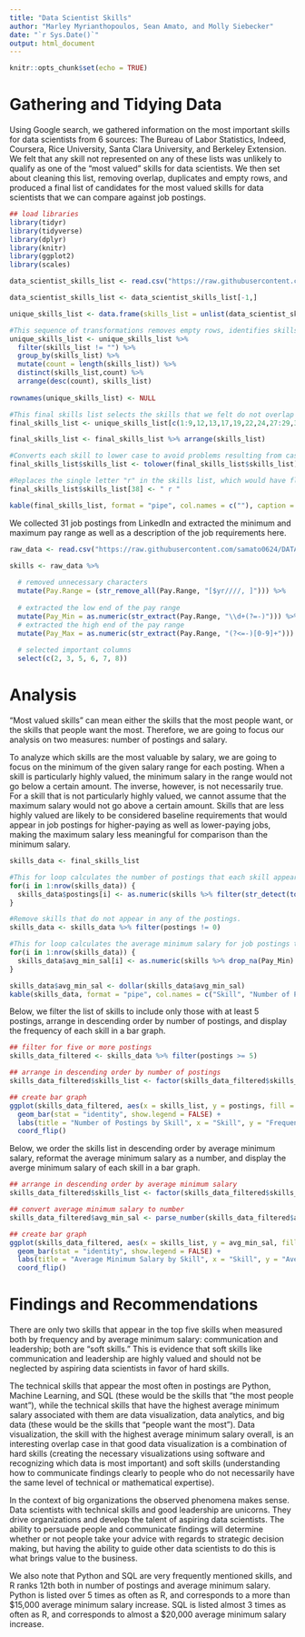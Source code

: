 ```yaml
---
title: "Data Scientist Skills"
author: "Marley Myrianthopoulos, Sean Amato, and Molly Siebecker"
date: "`r Sys.Date()`"
output: html_document
---
```


```r
knitr::opts_chunk$set(echo = TRUE)
```

# Gathering and Tidying Data

Using Google search, we gathered information on the most important skills for data scientists from 6 sources: The Bureau of Labor Statistics, Indeed, Coursera, Rice University, Santa Clara University, and Berkeley Extension. We felt that any skill not represented on any of these lists was unlikely to qualify as one of the "most valued" skills for data scientists. We then set about cleaning this list, removing overlap, duplicates and empty rows, and produced a final list of candidates for the most valued skills for data scientists that we can compare against job postings.

```r
## load libraries
library(tidyr)
library(tidyverse)
library(dplyr)
library(knitr)
library(ggplot2)
library(scales)

data_scientist_skills_list <- read.csv("https://raw.githubusercontent.com/samato0624/DATA607_Project3/main/docs/data_scientist_skills.csv")

data_scientist_skills_list <- data_scientist_skills_list[-1,]

unique_skills_list <- data.frame(skills_list = unlist(data_scientist_skills_list))

#This sequence of transformations removes empty rows, identifies skills that appear multiple times, and removes duplicates.
unique_skills_list <- unique_skills_list %>%
  filter(skills_list != "") %>%
  group_by(skills_list) %>%
  mutate(count = length(skills_list)) %>%
  distinct(skills_list,count) %>%
  arrange(desc(count), skills_list)
  
rownames(unique_skills_list) <- NULL

#This final skills list selects the skills that we felt do not overlap from our initial list.
final_skills_list <- unique_skills_list[c(1:9,12,13,17,19,22,24,27:29,32,34,36:37,39,40,43,45,47:50,52,53,58,59,61,62,64,66,71,72,76,77,79:81,83:87),1]

final_skills_list <- final_skills_list %>% arrange(skills_list)

#Converts each skill to lower case to avoid problems resulting from case-sensitivity when searching job postings.
final_skills_list$skills_list <- tolower(final_skills_list$skills_list)

#Replaces the single letter "r" in the skills list, which would have flagged any posting containing a letter r anywhere in it.
final_skills_list$skills_list[38] <- " r "

kable(final_skills_list, format = "pipe", col.names = c(""), caption = "Skills for Data Scientists", align = "c")

```

We collected 31 job postings from LinkedIn and extracted the minimum and maximum pay range as well as a description of the job requirements here.

```r

raw_data <- read.csv("https://raw.githubusercontent.com/samato0624/DATA607_Project3/main/Raw_Data.csv")

skills <- raw_data %>%
  
  # removed unnecessary characters
  mutate(Pay.Range = (str_remove_all(Pay.Range, "[$yr////, ]"))) %>%
  
  # extracted the low end of the pay range
  mutate(Pay_Min = as.numeric(str_extract(Pay.Range, "\\d+(?=-)"))) %>%
  # extracted the high end of the pay range
  mutate(Pay_Max = as.numeric(str_extract(Pay.Range, "(?<=-)[0-9]+"))) %>%
  
  # selected important columns
  select(c(2, 3, 5, 6, 7, 8))
```

# Analysis

"Most valued skills" can mean either the skills that the most people want, or the skills that people want the most. Therefore, we are going to focus our analysis on two measures: number of postings and salary. 

To analyze which skills are the most valuable by salary, we are going to focus on the minimum of the given salary range for each posting. When a skill is particularly highly valued, the minimum salary in the range would not go below a certain amount. The inverse, however, is not necessarily true. For a skill that is not particularly highly valued, we cannot assume that the maximum salary would not go above a certain amount. Skills that are less highly valued are likely to be considered baseline requirements that would appear in job postings for higher-paying as well as lower-paying jobs, making the maximum salary less meaningful for comparison than the minimum salary. 

```r

skills_data <- final_skills_list

#This for loop calculates the number of postings that each skill appears in and stores it in a new column.
for(i in 1:nrow(skills_data)) {
  skills_data$postings[i] <- as.numeric(skills %>% filter(str_detect(tolower(About.the.job),skills_data$skills_list[i])) %>% summarise(n = n()))
}

#Remove skills that do not appear in any of the postings.
skills_data <- skills_data %>% filter(postings != 0)

#This for loop calculates the average minimum salary for job postings that list each skill and stores it in a new column.
for(i in 1:nrow(skills_data)) {
  skills_data$avg_min_sal[i] <- as.numeric(skills %>% drop_na(Pay_Min) %>% filter(str_detect(tolower(About.the.job),skills_data$skills_list[i])) %>% summarise(avg = mean(Pay_Min)))
}

skills_data$avg_min_sal <- dollar(skills_data$avg_min_sal)
kable(skills_data, format = "pipe", col.names = c("Skill", "Number of Postings", "Average Minimum Salary"), caption = "Skills for Data Scientists", align = "c", digits = 0)

```

Below, we filter the list of skills to include only those with at least 5 postings, arrange in descending order by number of postings, and display the frequency of each skill in a bar graph.

```r
## filter for five or more postings
skills_data_filtered <- skills_data %>% filter(postings >= 5)

## arrange in descending order by number of postings
skills_data_filtered$skills_list <- factor(skills_data_filtered$skills_list, levels = skills_data_filtered$skills_list[order(skills_data_filtered$postings, decreasing = FALSE)])

## create bar graph
ggplot(skills_data_filtered, aes(x = skills_list, y = postings, fill = skills_list)) +
  geom_bar(stat = "identity", show.legend = FALSE) +
  labs(title = "Number of Postings by Skill", x = "Skill", y = "Frequency") +
  coord_flip() 
```

Below, we order the skills list in descending order by average minimum salary, reformat the average minimum salary as a number, and display the averge minimum salary of each skill in a bar graph.

```r
## arrange in descending order by average minimum salary
skills_data_filtered$skills_list <- factor(skills_data_filtered$skills_list, levels = skills_data_filtered$skills_list[order(skills_data_filtered$avg_min_sal, decreasing = FALSE)])

## convert average minimum salary to number
skills_data_filtered$avg_min_sal <- parse_number(skills_data_filtered$avg_min_sal)

## create bar graph
ggplot(skills_data_filtered, aes(x = skills_list, y = avg_min_sal, fill = skills_list)) +
  geom_bar(stat = "identity", show.legend = FALSE) +
  labs(title = "Average Minimum Salary by Skill", x = "Skill", y = "Average Minimum Salary (dollars per year)") +
  coord_flip()
```

# Findings and Recommendations

There are only two skills that appear in the top five skills when measured both by frequency and by average minimum salary: communication and leadership; both are "soft skills." This is evidence that soft skills like communication and leadership are highly valued and should not be neglected by aspiring data scientists in favor of hard skills.

The technical skills that appear the most often in postings are Python, Machine Learning, and SQL (these would be the skills that "the most people want"), while the technical skills that have the highest average minimum salary associated with them are data visualization, data analytics, and big data (these would be the skills that "people want the most"). Data visualization, the skill with the highest average minimum salary overall, is an interesting overlap case in that good data visualization is a combination of hard skills (creating the necessary visualizations using software and recognizing which data is most important) and soft skills (understanding how to communicate findings clearly to people who do not necessarily have the same level of technical or mathematical expertise).

In the context of big organizations the observed phenomena makes sense. Data scientists with technical skills and good leadership are unicorns. They drive organizations and develop the talent of aspiring data scientists. The ability to persuade people and communicate findings will determine whether or not people take your advice with regards to strategic decision making, but having the ability to guide other data scientists to do this is what brings value to the business.

We also note that Python and SQL are very frequently mentioned skills, and R ranks 12th both in number of postings and average minimum salary. Python is listed over 5 times as often as R, and corresponds to a more than $15,000 average minimum salary increase. SQL is listed almost 3 times as often as R, and corresponds to almost a $20,000 average minimum salary increase.




